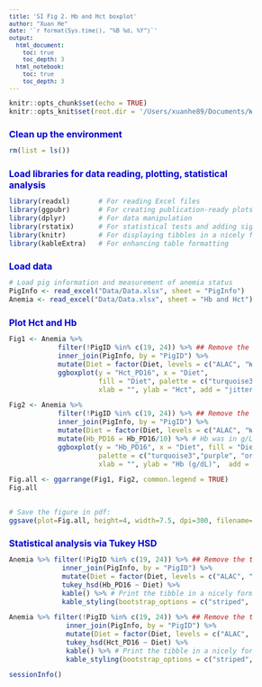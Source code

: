 ```yaml
---
title: 'SI Fig 2. Hb and Hct boxplot'
author: "Xuan He"
date: '`r format(Sys.time(), "%B %d, %Y")`'
output:
  html_document: 
    toc: true
    toc_depth: 3
  html_notebook: 
    toc: true
    toc_depth: 3
---
```

<style type="text/css">
body{ /* Normal  */ font-size: 12px;}
td {  /* Table  */ font-size: 10px;}
h1.title {font-size: 22px; color: DarkRed; font-style: bold;}
h1 { /* Header 1 */ font-size: 16px; color: mediumblue; font-style: bold;}
h2 { /* Header 2 */ font-size: 13px; color: mediumblue; font-style: bold;}
h3 { /* Header 3 */ font-size: 11px; font-family: "Times New Roman", Times, serif; color: mediumblue;}
code.r{ /* Code block */ font-size: 12px;}
pre { /* Code block - determines code spacing between lines */ font-size: 12px;}
</style>

```r
knitr::opts_chunk$set(echo = TRUE)
knitr::opts_knit$set(root.dir = '/Users/xuanhe89/Documents/WorkSpace/Research projects/Lactation/ALAC/Manuscripts/Paper #1/Figures and Tables R codes')
```


# Clean up the environment
```r
rm(list = ls())
```


# Load libraries for data reading, plotting, statistical analysis
```r
library(readxl)       # For reading Excel files
library(ggpubr)       # For creating publication-ready plots
library(dplyr)        # For data manipulation
library(rstatix)      # For statistical tests and adding significance markers
library(knitr)        # For displaying tibbles in a nicely formatted table
library(kableExtra)   # For enhancing table formatting
```


# Load data
```r
# Load pig information and measurement of anemia status
PigInfo <- read_excel("Data/Data.xlsx", sheet = "PigInfo")
Anemia <- read_excel("Data/Data.xlsx", sheet = "Hb and Hct")
```


# Plot Hct and Hb
```r
Fig1 <- Anemia %>% 
            filter(!PigID %in% c(19, 24)) %>% ## Remove the two piglets where the blood in the heparin tube heavily coagulated
            inner_join(PigInfo, by = "PigID") %>% 
            mutate(Diet = factor(Diet, levels = c("ALAC", "WPI", "SF"))) %>%
            ggboxplot(y = "Hct_PD16", x = "Diet", 
                      fill = "Diet", palette = c("turquoise3","purple", "orange"),
                      xlab = "", ylab = "Hct", add = "jitter") 
```

```r
Fig2 <- Anemia %>% 
            filter(!PigID %in% c(19, 24)) %>% ## Remove the two piglets where the blood in the heparin tube heavily coagulated
            inner_join(PigInfo, by = "PigID") %>% 
            mutate(Diet = factor(Diet, levels = c("ALAC", "WPI", "SF"))) %>%
            mutate(Hb_PD16 = Hb_PD16/10) %>% # Hb was in g/L, convert unit
            ggboxplot(y = "Hb_PD16", x = "Diet", fill = "Diet", 
                      palette = c("turquoise3","purple", "orange"),
                      xlab = "", ylab = "Hb (g/dL)",  add = "jitter") 
```

```r
Fig.all <- ggarrange(Fig1, Fig2, common.legend = TRUE)
Fig.all


# Save the figure in pdf:
ggsave(plot=Fig.all, height=4, width=7.5, dpi=300, filename="SI Figure 2/SI.Fig2.pdf", useDingbats=FALSE)
```

# Statistical analysis via Tukey HSD

```r
Anemia %>% filter(!PigID %in% c(19, 24)) %>% ## Remove the two piglets where the blood in the heparin tube heavily coagulated
             inner_join(PigInfo, by = "PigID") %>% 
             mutate(Diet = factor(Diet, levels = c("ALAC", "WPI", "SF"))) %>%
             tukey_hsd(Hb_PD16 ~ Diet) %>%
             kable() %>% # Print the tibble in a nicely formatted table
             kable_styling(bootstrap_options = c("striped", "hover")) # Enhance table formatting with kableExtra
```


```r
Anemia %>% filter(!PigID %in% c(19, 24)) %>% ## Remove the two piglets where the blood in the heparin tube heavily coagulated
              inner_join(PigInfo, by = "PigID") %>% 
              mutate(Diet = factor(Diet, levels = c("ALAC", "WPI", "SF"))) %>%
              tukey_hsd(Hct_PD16 ~ Diet) %>%
              kable() %>% # Print the tibble in a nicely formatted table
              kable_styling(bootstrap_options = c("striped", "hover")) # Enhance table formatting with kableExtra
```


```r
sessionInfo()
```